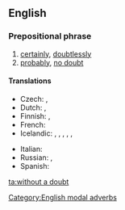 ==English==

===Prepositional phrase===
{{head|en|prepositional phrase|head=[[without]] a [[doubt]]}}

# [[certainly]], [[doubtlessly]]
# [[probably]], [[no doubt]]

====Translations====
{{trans-see|certainly}}
{{trans-see|probably}}
{{trans-top}}
* Czech: {{t+|cs|bezpochyby}}, {{t-|cs|nepochybně}}
* Dutch: {{t+|nl|ongetwijfeld}}, {{t-|nl|zonder twijfel}}
* Finnish: {{t-|fi|epäilemättä}}, {{t-|fi|ilman epäilystäkään}}
* French: {{t+|fr|sans doute}}
* Icelandic: {{t-|is|án efa}}, {{t-|is|eflaust}}, {{t-|is|efalaust}}, {{t-|is|vafalaust}}, {{t-|is|óefað}}, {{t-|is|ótvírætt}}
{{trans-mid}}
* Italian: {{t-|it|senza dubbio}}
* Russian: {{t-|ru|без сомнения|tr=b'ez somn'énija|sc=Cyrl}}, {{t+|ru|несомненно|tr=n'esomn'énno|sc=Cyrl}}
* Spanish: {{t-|es|sin duda}}
{{trans-bottom}}

[[Category:English modal adverbs]]

[[ta:without a doubt]]